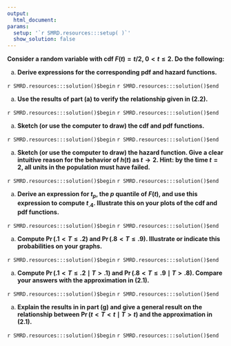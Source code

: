 ```yaml
---
output:
  html_document:
params:
  setup: '`r SMRD.resources:::setup( )`'
  show_solution: false
---
```


__Consider a random variable with cdf $F(t)=t/2$, $0 < t \leq 2$. Do the following:__

a. __Derive expressions for the corresponding pdf and hazard functions.__ 

`r SMRD.resources:::solution()$begin`
`r SMRD.resources:::solution()$end`

a. __Use the results of part (a) to verify the relationship given in (2.2).__

`r SMRD.resources:::solution()$begin`
`r SMRD.resources:::solution()$end`

a. __Sketch (or use the computer to draw) the cdf and pdf functions.__

`r SMRD.resources:::solution()$begin`
`r SMRD.resources:::solution()$end`

a. __Sketch (or use the computer to draw) the hazard function. Give a clear intuitive reason for the behavior of $h(t)$ as $t \rightarrow 2$. Hint: by the time $t=2$, all units in the population must have failed.__ 

`r SMRD.resources:::solution()$begin`
`r SMRD.resources:::solution()$end`

a. __Derive an expression for $t_{p}$, the $p$ quantile of $F(t)$, and use this expression to compute $t_{.4}$. Illustrate this on your plots of the cdf and pdf functions.__

`r SMRD.resources:::solution()$begin`
`r SMRD.resources:::solution()$end`

a. __Compute $\Pr(.1 < T \leq .2)$ and $\Pr(.8 < T \leq .9)$. Illustrate or indicate this  probabilities on your graphs.__

`r SMRD.resources:::solution()$begin`
`r SMRD.resources:::solution()$end`

a. __Compute $\Pr(.1 < T \leq .2 \mid T>.1)$ and $\Pr(.8 < T \leq .9 \mid T > .8)$.  Compare your answers with the approximation in (2.1).__  

`r SMRD.resources:::solution()$begin`
`r SMRD.resources:::solution()$end`

a. __Explain the results in  in part (g) and give a general result on the relationship  between  $\Pr(t< T< t \mid T>t)$  and the approximation in (2.1).__

`r SMRD.resources:::solution()$begin`
`r SMRD.resources:::solution()$end`
